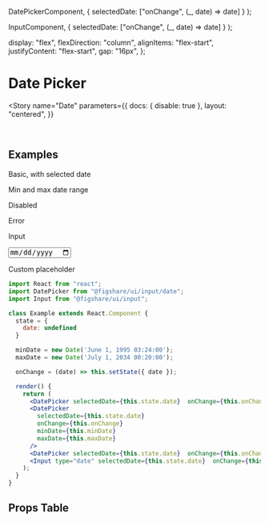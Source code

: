 

  DatePickerComponent,
  { selectedDate: ["onChange", (_, date) => date] }
);

  InputComponent,
  { selectedDate: ["onChange", (_, date) => date] }
);

  display: "flex",
  flexDirection: "column",
  alignItems: "flex-start",
  justifyContent: "flex-start",
  gap: "16px",
};

<Meta component={DatePicker} title="UI/Inputs/Date" />

# Date Picker

<Story
  name="Date"
  parameters={{
    docs: { disable: true },
    layout: "centered",
  }}
>
  <DatePicker />
</Story>

<br />


## Examples

<Canvas>
  <div style={canvasStyle}>
    <p>Basic, with selected date</p>
    <DatePicker selectedDate={new Date()} />
    <p>Min and max date range</p>
    <DatePicker minDate={new Date('May 1, 2000 03:24:00')} maxDate={new Date('December 1, 2030 00:20:00')} />
    <p>Disabled</p>
    <DatePicker selectedDate={new Date()} disabled />
    <p>Error</p>
    <DatePicker selectedDate={new Date()}  error />
    <p>Input</p>
    <Input type="date" />
    <p>Custom placeholder</p>
    <DatePicker placeholder="Select Date" />
  </div>
</Canvas>

```jsx
import React from "react";
import DatePicker from "@figshare/ui/input/date";
import Input from "@figshare/ui/input";

class Example extends React.Component {
  state = {
    date: undefined
  }

  minDate = new Date('June 1, 1995 03:24:00');
  maxDate = new Date('July 1, 2034 00:20:00');

  onChange = (date) => this.setState({ date });

  render() {
    return (
      <DatePicker selectedDate={this.state.date}  onChange={this.onChange} />
      <DatePicker 
        selectedDate={this.state.date}  
        onChange={this.onChange} 
        minDate={this.minDate} 
        maxDate={this.maxDate} 
      />
      <DatePicker selectedDate={this.state.date}  onChange={this.onChange} placeholder="New placeholder" />
      <Input type="date" selectedDate={this.state.date}  onChange={this.onChange} />
    );
  }
}
```

## Props Table
<ArgsTable of={DatePickerComponent} />
